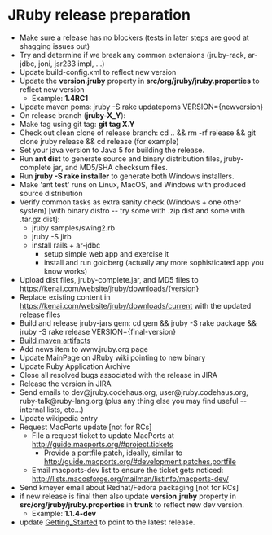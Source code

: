 = JRuby release preparation =

* Make sure a release has no blockers (tests in later steps are good at shagging issues out)
* Try and determine if we break any common extensions (jruby-rack, ar-jdbc, joni, jsr233 impl, ...)
* Update build-config.xml to reflect new version
* Update the '''version.jruby''' property in '''src/org/jruby/jruby.properties''' to reflect new version
** Example: '''1.4RC1'''
* Update maven poms: jruby -S rake updatepoms VERSION={newversion}
* On release branch ('''jruby-X_Y'''):
* Make tag using git tag: '''git tag X.Y'''
* Check out clean clone of release branch: cd .. && rm -rf release && git clone jruby release && cd release (for example)
* Set your java version to Java 5 for building the release.
* Run '''ant dist''' to generate source and binary distribution files, jruby-complete jar, and MD5/SHA checksum files.
* Run '''jruby -S rake installer''' to generate both Windows installers.
* Make 'ant test' runs on Linux, MacOS, and Windows with produced source distribution
* Verify common tasks as extra sanity check (Windows + one other system) [with binary distro -- try some with .zip dist and some with .tar.gz dist]:
** jruby samples/swing2.rb
** jruby -S jirb
** install rails + ar-jdbc
*** setup simple web app and exercise it
*** install and run goldberg (actually any more sophisticated app you know works)
* Upload dist files, jruby-complete.jar, and MD5 files to https://kenai.com/website/jruby/downloads/{version}
* Replace existing content in https://kenai.com/website/jruby/downloads/current with the updated release files
* Build and release jruby-jars gem: cd gem && jruby -S rake package && jruby -S rake release VERSION={final-version}
* [[Build maven artifacts]]
* Add news item to www.jruby.org page 
* Update MainPage on JRuby wiki pointing to new binary
* Update Ruby Application Archive
* Close all resolved bugs associated with the release in JIRA
* Release the version in JIRA
* Send emails to dev@jruby.codehaus.org, user@jruby.codehaus.org, ruby-talk@ruby-lang.org (plus any thing else you may find useful -- internal lists, etc...)
* Update wikipedia entry
* Request MacPorts update [not for RCs]
** File a request ticket to update MacPorts at http://guide.macports.org/#project.tickets
*** Provide a portfile patch, ideally, similar to http://guide.macports.org/#development.patches.portfile
** Email macports-dev list to ensure the ticket gets noticed: http://lists.macosforge.org/mailman/listinfo/macports-dev/
* Send kmeyer email about Redhat/Fedora packaging [not for RCs]
* if new release is final then also update '''version.jruby''' property in '''src/org/jruby/jruby.properties''' in '''trunk''' to reflect new dev version. 
** Example: '''1.1.4-dev'''
* update [[Getting_Started]] to point to the latest release.
